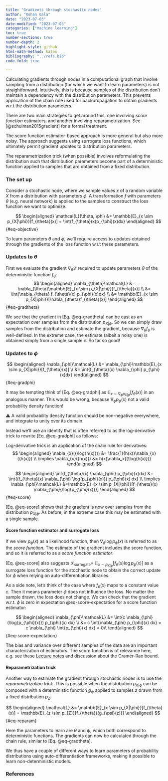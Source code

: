 ```yaml
---
title: "Gradients through stochastic nodes"
author: "Rohan Gala"
date: "2023-07-03"
date-modified: "2023-07-03"
categories: ["machine learning"]
toc: true
number-sections: true
number-depth: 2
highlight-style: github
html-math-method: katex
bibliography: "../refs.bib"
code-fold: true

---
```


Calculating gradients through nodes in a computational graph that involve sampling from a distribution (for which we want to learn parameters) is not straightforward. Intuitively, this is because samples of the distribution don't maintain a dependency with the distribution parameters. This prevents application of the chain rule used for backpropagation to obtain gradients w.r.t the distribution parameters.

There are two main strategies to get around this, one involving _score function_ estimators, and another involving reparametrization. See [@schulman2015gradient] for a formal treatment.

The score function estimator-based approach is more general but also more noisy. The approach suggests using surrogate loss functions, which ultimately permit gradient updates to distribution parameters.

The reparametrization trick (when possible) involves reformulating the distribution such that distribution parameters become part of a deterministic function applied to samples that are obtained from a fixed distribution.

### The set up

Consider a stochastic node, where we sample values $x$ of a random variable $X$ from a distribution with parameters $\phi$. A transformation $f$ with parameters $\theta$ (e.g.  neural network) is applied to the samples to construct the loss function we want to optimize. 

$$
\begin{aligned}
\mathcal{L}(\theta, \phi) &= \mathbb{E}_{x \sim p_{X|\phi}}[f_{\theta}(x)] = \int{f_{\theta}(x)p_{\phi}(x)dx}
\end{aligned}
$$ {#eq-objective}

To learn parameters $\theta$ and $\phi$, we'll require access to updates obtained through the gradients of the loss function w.r.t these parameters.


### Updates to $\theta$

First we evaluate the gradient $\nabla_{\theta}\mathcal{L}$ required to update parameters $\theta$ of the deterministic function $f_{\theta}$:
$$
\begin{aligned}
\nabla_{\theta}\mathcal{L} &= \nabla_{\theta}\mathbb{E}_{x \sim p_{X|\phi}}[f_{\theta}(x)] \\
&=  \int{\nabla_{\theta} f_{\theta}(x) p_{\phi}(x)dx} \\
&=  \mathbb{E}_{x \sim p_{X|\phi}}[\nabla_{\theta}f_{\theta}(x)]
\end{aligned}
$$ {#eq-gradtheta}

We see that the gradient in [Eq. @eq-gradtheta] can be cast as an expectation over samples from the distribution $p_{X|\phi}$. So we can simply draw samples from the distribution and estimate the gradient, because $\nabla_{\theta}f_{\theta}$ is well-defined. In the extreme case, the estimate (albeit a noisy one) is obtained simply from a single sample $x$. So far so good!

### Updates to $\phi$ 

$$
\begin{aligned}
\nabla_{\phi}\mathcal{L} &= \nabla_{\phi}\mathbb{E}_{x \sim p_{X|\phi}}[f_{\theta}(x)] \\
&= \int{f_{\theta}(x) \nabla_{\phi} p_{\phi}(x)dx}
\end{aligned}
$$ {#eq-gradphi}

It may be tempting think of [Eq. @eq-gradphi] as $\mathbb{E}_{x \sim \nabla_{\phi} p_{X|\phi}}[f_{\theta}(x)]$ in an analogous manner. This would be wrong, because $\nabla_{\phi} p_{\phi}(x)$ not a valid probability density function!

:::{.column-margin}
⚠️ A valid probability density function should be non-negative everywhere, and integrate to unity over its domain.
:::

Instead we'll use an identity that is often referred to as the log-derivative trick to rewrite [Eq. @eq-gradphi] as follows:

:::{.column-margin}
Log-derivative trick is an application of the chain rule for derivatives:
$$
\begin{aligned}
\nabla_{x}({\log{h(x)}}) &= \frac{1}{h(x)}\nabla_{x}({h(x)}) \\
\implies \nabla_{x}({h(x)}) &= h(x)\nabla_x{(\log{h(x)})}
\end{aligned}
$$
:::

$$
\begin{aligned}
\int{f_{\theta}(x) \nabla_{\phi} p_{\phi}(x)dx} &= \int{(f_{\theta}(x)  \nabla_{\phi} \log{p_{\phi}(x)}) p_{\phi}(x) dx} \\
\implies \nabla_{\phi}\mathcal{L} &=\mathbb{E}_{x \sim p_{X|\phi}}[f_{\theta}(x) \nabla_{\phi}{\log{p_{\phi}(x)}}] 
\end{aligned}
$$ {#eq-score}

[Eq. @eq-score] shows that the gradient is now over samples from the distribution $p_{X|\phi}$. As before, in the extreme case this may be estimated with a single sample.

#### Score function estimator and surrogate loss

If we view $p_{\phi}(x)$ as a likelihood function, then $\nabla_{\phi}{\log{p_{\phi}(x)}}$ is referred to as the _score function_. The estimate of the gradient includes the score function, and so it is referred to as a _score function estimator_.

[Eq. @eq-score] also suggests $\mathcal{L}_{\textrm{surrogate}}=~\mathbb{E}_{x \sim p_{X|\phi}}{[f_{\theta}(x)\log{p_{\phi}(x)}]}$ as a surrogate loss function for the stochastic node to obtain the correct update for $\phi$ when relying on auto-differentiation libraries. 

::: {.callout-note appearance="simple" collapse=false icon=false title="A simple check"}
As a side note, let's think of the case where $f_{\theta}(x)$ maps to a constant value $c$. Then it means parameter $\phi$ does not influence the loss. No matter the sample drawn, the loss does not change. We can check that the gradient w.r.t. $\phi$ is zero in expectation @eq-score-expectation for a score function estimator: 

$$
\begin{aligned}
\nabla_{\phi}\mathcal{L} &= \int{c  \nabla_{\phi} (\log{p_{\phi}(x)}) p_{\phi}(x) dx} \\
&= c \int{\nabla_{\phi} p_{\phi}(x) dx} = c \nabla_{\phi} \int{p_{\phi}(x) dx} = 0\\
\end{aligned}
$$ {#eq-score-expectation}
:::

:::{.column-margin}
The bias and variance over different samples of the data are an important characterization of estimators. The score function is of relevance here, e.g. see these [Lecture notes](https://cseweb.ucsd.edu/~elkan/291winter2005/lect09.pdf) and discussion about the Cramér-Rao bound.
:::

#### Reparametrization trick

Another way to estimate the gradient through stochastic nodes is to use the _reparametrization trick_. This is possible when the distribution $p_{X|\phi}$ can be composed with a deterministic function $g_\psi$ applied to samples $z$ drawn from a fixed distribution $p_{Z}$.

$$
\begin{aligned}
\mathcal{L} &= \mathbb{E}_{x \sim p_{X|\phi}}[f_{\theta}(x)] = \mathbb{E}_{z \sim p_{Z}}[f_{\theta}{(g_{\psi}(z)}]
\end{aligned}
$$ {#eq-reparam}

Here the parameters to learn are $\theta$ and $\psi$, which both correspond to deterministic functions. The gradients can now be calculated through the chain rule, similar to [Eq. @eq-gradtheta]. 

We thus have a couple of different ways to learn parameters of probability distributions using auto-differentiation frameworks, making it possible to learn non-deterministic models.

### References

::: {#refs}
:::